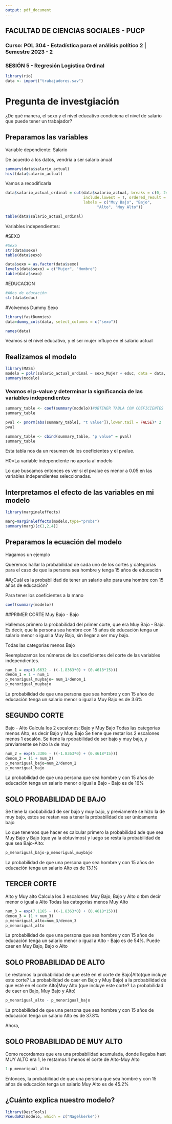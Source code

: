 ```yaml
---
output: pdf_document
---
```


## FACULTAD DE CIENCIAS SOCIALES - PUCP <br>

### Curso: POL 304 - Estadística para el análisis político 2   | Semestre 2023 - 2 <br> 



### **SESIÓN 5 - Regresión Logística Ordinal** <br>


```r
library(rio)
data <- import("trabajadores.sav")
```


# Pregunta de investgiación
¿De qué manera, el sexo y el nivel educativo condiciona el nivel de salario que puede tener un trabajador?

## Preparamos las variables

Variable dependiente: Salario

De acuerdo a los datos, vendría a ser salario anual
```r
summary(data$salario_actual)
hist(data$salario_actual)
```

Vamos a recodificarla

```r
data$salario_actual_ordinal = cut(data$salario_actual, breaks = c(0, 24000,28875, 36938,135000),
                                  include.lowest = T, ordered_result = T,
                                  labels = c("Muy Bajo", "Bajo",
                                        "Alto", "Muy Alto"))

table(data$salario_actual_ordinal)
```

Variables independientes:

#SEXO
```r
#Sexo
str(data$sexo)
table(data$sexo)
```

```r
data$sexo = as.factor(data$sexo)
levels(data$sexo) = c("Mujer", "Hombre")
table(data$sexo)
```

#EDUCACION

```r
#Años de educación
str(data$educ)
```

#Volvemos Dummy Sexo

```r
library(fastDummies)
data=dummy_cols(data, select_columns = c("sexo"))
```

```r
names(data)
```
Veamos si el nivel educativo, y el ser mujer influye en el salario actual


## Realizamos el modelo

```r
library(MASS)
modelo = polr(salario_actual_ordinal ~ sexo_Mujer + educ, data = data, Hess=T)
summary(modelo)

```



### Veamos el p-value y determinar la significancia de las variables independientes



```r
summary_table <- coef(summary(modelo))#OBTENER TABLA CON COEFICIENTES
summary_table
```


```r
pval <- pnorm(abs(summary_table[, "t value"]),lower.tail = FALSE)* 2
pval
```


```r
summary_table <- cbind(summary_table, "p value" = pval)
summary_table
```

Esta tabla nos da un resumen de los coeficientes y el pvalue.

H0=La variable independiente no aporta al modelo

Lo que buscamos entonces es ver si el pvalue es menor a 0.05 en las variables independientes seleccionadas.

## Interpretamos el efecto de las variables en mi modelo 

```r
library(marginaleffects)

marg=marginaleffects(modelo,type="probs")
summary(marg)[c(1,2,4)]  
```

## Preparamos la ecuación del modelo

Hagamos un ejemplo

Queremos hallar la probabilidad de cada uno de los cortes y categorías para el caso de que la persona sea hombre y tenga 15 años de educación

##¿Cuál es la probabilidad de tener un salario alto para una hombre con 15 años de educación?

Para tener los coeficientes a la mano
```r
coef(summary(modelo))
```

##PRIMER CORTE
Muy Bajo - Bajo

Hallemos primero la probabilidad del primer corte, que era Muy Bajo - Bajo. Es decir, que la persona sea hombre con 15 años de educación tenga un salario menor o igual a Muy Bajo, sin llegar a ser muy bajo.

Todas las categorías menos Bajo

Reemplazamos los números de los coeficientes del corte de las variables independientes.

```r
num_1 = exp(3.6632 - ((-1.8363*0) + (0.4618*15)))
denom_1 = 1 + num_1
p_menorigual_muybajo= num_1/denom_1
p_menorigual_muybajo

```
La probabilidad de que una persona que sea hombre y con 15 años de educación tenga un salario menor o igual a Muy Bajo es de 3.6%
  
## SEGUNDO CORTE
Bajo - Alto
Calcula los 2 escalones: Bajo y Muy Bajo
Todas las categorías menos Alto, es decir Bajo y Muy Bajo
Se tiene que restar los 2 escalones menos 1 escalón.
Se tiene la rpobabilidad de ser bajo y muy bajo, y previamente se hizo la de muy

```r
num_2 = exp(5.3306 - ((-1.8363*0) + (0.4618*15)))
denom_2 = (1 + num_2)
p_menorigual_bajo=num_2/denom_2
p_menorigual_bajo
```
La probabilidad de que una persona que sea hombre y con 15 años de educación tenga un salario menor o igual a Bajo - Bajo es de 16%

## SOLO PROBABILIDAD DE BAJO 

Se tiene la rpobabilidad de ser bajo y muy bajo, y previamente se hizo la de muy bajo, estos se restan vas a tener la probabilidad de ser únicamente bajo

Lo que tenemos que hacer es calcular primero la probabilidad ade que sea Muy Bajo y Bajo (que ya la obtuvimos) y luego se resta la probabilidad de que sea Bajo-Alto:

```r
p_menorigual_bajo-p_menorigual_muybajo
```
La probabilidad de que una persona que sea hombre y con 15 años de educación tenga un salario Alto es de 13.1%

## TERCER CORTE
Alto y Muy alto
Calcula los 3 escalones: Muy Bajo, Bajo y Alto o tbm decir menor o igual a Alto
Todas las categorías menos Muy Alto
```r
num_3 = exp(7.1165 - ((-1.8363*0) + (0.4618*15)))
denom_3 = (1 + num_3)
p_menorigual_alto=num_3/denom_3
p_menorigual_alto
```
La probabilidad de que una persona que sea hombre y con 15 años de educación tenga un salario menor o igual a Alto  - Bajo es de 54%. Puede caer en Muy Bajo, Bajo o Alto

## SOLO PROBABILIDAD DE ALTO

Le restamos la probabilidad de que esté en el corte de  Bajo|Alto(que incluye este corte? La probabilidad de caer en Bajo y Muy Bajo) a la probabilidad de que esté en el corte Alto|Muy Alto (que incluye este corte? La probabilidad de caer en Bajo, Muy Bajo y Alto)

```r
p_menorigual_alto - p_menorigual_bajo
```
La probabilidad de que una persona que sea hombre y con 15 años de educación tenga un salario Alto es de 37.8%


Ahora,

## SOLO PROBABILIDAD DE MUY ALTO

Como recordamos que era una probabilidad acumulada, donde llegaba hast MUY ALTO era 1, le restamos 1 menos el corte de Alto-Muy Alto

```r
1-p_menorigual_alto
```
Entonces, la probabilidad de que una persona que sea hombre y con 15 años de educación tenga un salario Muy Alto es de 45.2%


## ¿Cuánto explica nuestro modelo?

```r
library(DescTools)
PseudoR2(modelo, which = c("Nagelkerke"))
```